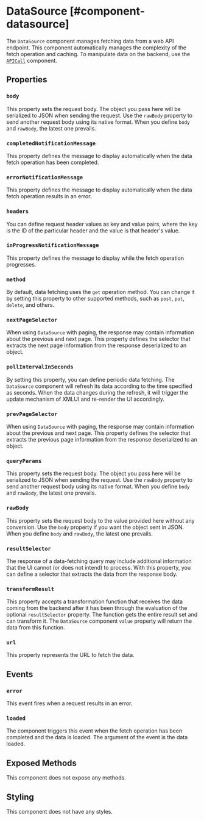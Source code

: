 
# DataSource [#component-datasource]

The `DataSource` component manages fetching data from a web API endpoint. This component automatically manages the complexity of the fetch operation and caching. To manipulate data on the backend, use the [`APICall`](./APICall.mdx) component.



## Properties

### `body`

This property sets the request body. The object you pass here will be serialized to JSON when sending the request. Use the `rawBody` property to send another request body using its native format. When you define `body` and `rawBody`, the latest one prevails.

### `completedNotificationMessage`

This property defines the message to display automatically when the data fetch operation has been completed.

### `errorNotificationMessage`

This property defines the message to display automatically when the data fetch operation results in an error.

### `headers`

You can define request header values as key and value pairs, where the key is the ID of the particular header and the value is that header's value.

### `inProgressNotificationMessage`

This property defines the message to display while the fetch operation progresses.

### `method`

By default, data fetching uses the `get` operation method. You can change it by setting this property to other supported methods, such as `post`, `put`, `delete`, and others.

### `nextPageSelector`

When using `DataSource` with paging, the response may contain information about the previous and next page. This property defines the selector that extracts the next page information from the response deserialized to an object.

### `pollIntervalInSeconds`

By setting this property, you can define periodic data fetching. The `DataSource` component will refresh its data according to the time specified as seconds. When the data changes during the refresh, it will trigger the update mechanism of XMLUI and re-render the UI accordingly.

### `prevPageSelector`

When using `DataSource` with paging, the response may contain information about the previous and next page. This property defines the selector that extracts the previous page information from the response deserialized to an object.

### `queryParams`

This property sets the request body. The object you pass here will be serialized to JSON when sending the request. Use the `rawBody` property to send another request body using its native format. When you define `body` and `rawBody`, the latest one prevails.

### `rawBody`

This property sets the request body to the value provided here without any conversion. Use the `body` property if you want the object sent in JSON. When you define `body` and `rawBody`, the latest one prevails.

### `resultSelector`

The response of a data-fetching query may include additional information that the UI cannot (or does not intend) to process. With this property, you can define a selector that extracts the data from the response body.

### `transformResult`

This property accepts a transformation function that receives the data coming from the backend after it has been through the evaluation of the optional `resultSelector` property. The function gets the entire result set and can transform it. The `DataSource` component `value` property will return the data from this function.

### `url`

This property represents the URL to fetch the data.

## Events

### `error`

This event fires when a request results in an error.

### `loaded`

The component triggers this event when the fetch operation has been completed and the data is loaded. The argument of the event is the data loaded.

## Exposed Methods

This component does not expose any methods.

## Styling

This component does not have any styles.
